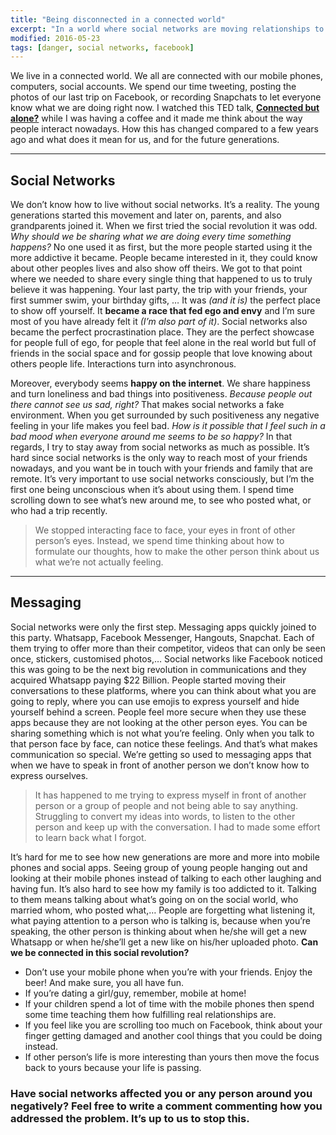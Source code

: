 ```yaml
---
title: "Being disconnected in a connected world"
excerpt: "In a world where social networks are moving relationships to the Internet people is becoming more disconnected."
modified: 2016-05-23
tags: [danger, social networks, facebook]
---
```


We live in a connected world. We all are connected with our mobile phones, computers, social accounts. We spend our time tweeting, posting the photos of our last trip on Facebook, or recording Snapchats to let everyone know what we are doing right now. I watched this TED talk, [**Connected but alone?**](https://www.ted.com/talks/sherry_turkle_alone_together?language=en) while I was having a coffee and it made me think about the way people interact nowadays. How this has changed compared to a few years ago and what does it mean for us, and for the future generations.

---

## Social Networks

We don’t know how to live without social networks. It’s a reality. The young generations started this movement and later on, parents, and also grandparents joined it. When we first tried the social revolution it was odd. *Why should we be sharing what we are doing every time something happens?* No one used it as first, but the more people started using it the more addictive it became. People became interested in it, they could know about other peoples lives and also show off theirs. We got to that point where we needed to share every single thing that happened to us to truly believe it was happening. Your last party, the trip with your friends, your first summer swim, your birthday gifts, … It was *(and it is)* the perfect place to show off yourself. It **became a race that fed ego and envy** and I’m sure most of you have already felt it *(I’m also part of it)*. Social networks also became the perfect procrastination place. They are the perfect showcase for people full of ego, for people that feel alone in the real world but full of friends in the social space and for gossip people that love knowing about others people life. Interactions turn into asynchronous.

Moreover, everybody seems **happy on the internet**. We share happiness and turn loneliness and bad things into positiveness. *Because people out there cannot see us sad, right?* That makes social networks a fake environment. When you get surrounded by such positiveness any negative feeling in your life makes you feel bad. *How is it possible that I feel such in a bad mood when everyone around me seems to be so happy?* In that regards, I try to stay away from social networks as much as possible. It’s hard since social networks is the only way to reach most of your friends nowadays, and you want be in touch with your friends and family that are remote. It’s very important to use social networks consciously, but I’m the first one being unconscious when it’s about using them. I spend time scrolling down to see what’s new around me, to see who posted what, or who had a trip recently.

> We stopped interacting face to face, your eyes in front of other person’s eyes. Instead, we spend time thinking about how to formulate our thoughts, how to make the other person think about us what we’re not actually feeling.

---

## Messaging

Social networks were only the first step. Messaging apps quickly joined to this party. Whatsapp, Facebook Messenger, Hangouts, Snapchat. Each of them trying to offer more than their competitor, videos that can only be seen once, stickers, customised photos,… Social networks like Facebook noticed this was going to be the next big revolution in communications and they acquired Whatsapp paying $22 Billion. People started moving their conversations to these platforms, where you can think about what you are going to reply, where you can use emojis to express yourself and hide yourself behind a screen. People feel more secure when they use these apps because they are not looking at the other person eyes. You can be sharing something which is not what you’re feeling. Only when you talk to that person face by face, can notice these feelings. And that’s what makes communication so special. We’re getting so used to messaging apps that when we have to speak in front of another person we don’t know how to express ourselves.

> It has happened to me trying to express myself in front of another person or a group of people and not being able to say anything. Struggling to convert my ideas into words, to listen to the other person and keep up with the conversation. I had to made some effort to learn back what I forgot.

It’s hard for me to see how new generations are more and more into mobile phones and social apps. Seeing group of young people hanging out and looking at their mobile phones instead of talking to each other laughing and having fun. It’s also hard to see how my family is too addicted to it. Talking to them means talking about what’s going on on the social world, who married whom, who posted what,… People are forgetting what listening it, what paying attention to a person who is talking is, because when you’re speaking, the other person is thinking about when he/she will get a new Whatsapp or when he/she’ll get a new like on his/her uploaded photo. **Can we be connected in this social revolution?**

- Don’t use your mobile phone when you’re with your friends. Enjoy the beer! And make sure, you all have fun.
- If you’re dating a girl/guy, remember, mobile at home!
- If your children spend a lot of time with the mobile phones then spend some time teaching them how fulfilling real relationships are.
- If you feel like you are scrolling too much on Facebook, think about your finger getting damaged and another cool things that you could be doing instead.
- If other person’s life is more interesting than yours then move the focus back to yours because your life is passing.

### Have social networks affected you or any person around you negatively? Feel free to write a comment commenting how you addressed the problem. It’s up to us to stop this.
